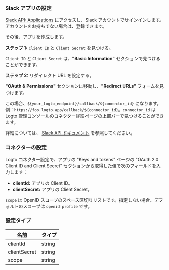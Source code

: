 ### Slack アプリの設定

[Slack API: Applications](https://api.slack.com/apps) にアクセスし、Slack アカウントでサインインします。アカウントをお持ちでない場合は、登録できます。

その後、アプリを作成します。

**ステップ 1:** `Client ID` と `Client Secret` を見つける。

`Client ID` と `Client Secret` は、**"Basic Information"** セクションで見つけることができます。

**ステップ 2:** リダイレクト URL を設定する。

**"OAuth & Permissions"** セクションに移動し、**"Redirect URLs"** フォームを見つけます。

この場合、`${your_logto_endpoint}/callback/${connector_id}` になります。例：`https://foo.logto.app/callback/${connector_id}`。`connector_id` は Logto 管理コンソールのコネクター詳細ページの上部バーで見つけることができます。

詳細については、 [Slack API ドキュメント](https://api.slack.com/authentication/sign-in-with-slack) を参照してください。

### コネクターの設定

Logto コネクター設定で、アプリの "Keys and tokens" ページの "OAuth 2.0 Client ID and Client Secret" セクションから取得した値で次のフィールドを入力します：

- **clientId:** アプリの Client ID。
- **clientSecret:** アプリの Client Secret。

`scope` は OpenID スコープのスペース区切りリストです。指定しない場合、デフォルトのスコープは `openid profile` です。

### 設定タイプ

| 名前         | タイプ |
| ------------ | ------ |
| clientId     | string |
| clientSecret | string |
| scope        | string |

